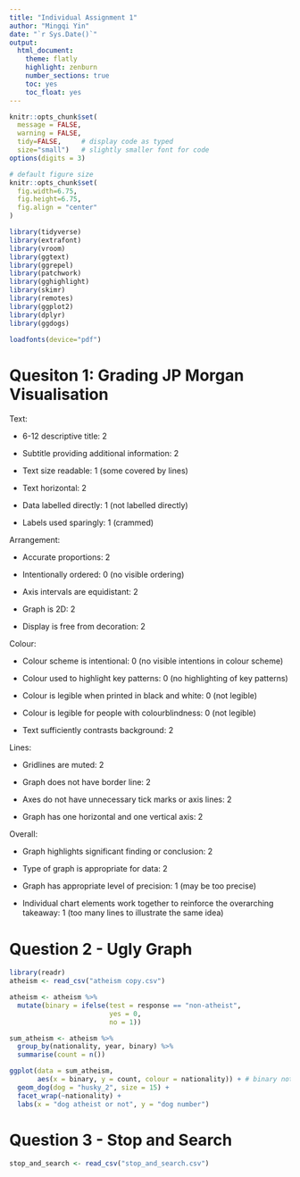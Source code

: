```yaml
---
title: "Individual Assignment 1"
author: "Mingqi Yin"
date: "`r Sys.Date()`"
output:
  html_document:
    theme: flatly
    highlight: zenburn
    number_sections: true
    toc: yes
    toc_float: yes
---
```


```r
knitr::opts_chunk$set(
  message = FALSE, 
  warning = FALSE, 
  tidy=FALSE,     # display code as typed
  size="small")   # slightly smaller font for code
options(digits = 3)

# default figure size
knitr::opts_chunk$set(
  fig.width=6.75, 
  fig.height=6.75,
  fig.align = "center"
)
```

```r
library(tidyverse)
library(extrafont)
library(vroom)
library(ggtext)
library(ggrepel)
library(patchwork)
library(gghighlight)
library(skimr)
library(remotes)
library(ggplot2)
library(dplyr)
library(ggdogs)

loadfonts(device="pdf")

```

# Quesiton 1: Grading JP Morgan Visualisation

Text:

-   6-12 descriptive title: 2

-   Subtitle providing additional information: 2

-   Text size readable: 1 (some covered by lines)

-   Text horizontal: 2

-   Data labelled directly: 1 (not labelled directly)

-   Labels used sparingly: 1 (crammed)

Arrangement:

-   Accurate proportions: 2

-   Intentionally ordered: 0 (no visible ordering)

-   Axis intervals are equidistant: 2

-   Graph is 2D: 2

-   Display is free from decoration: 2

Colour:

-   Colour scheme is intentional: 0 (no visible intentions in colour scheme)

-   Colour used to highlight key patterns: 0 (no highlighting of key patterns)

-   Colour is legible when printed in black and white: 0 (not legible)

-   Colour is legible for people with colourblindness: 0 (not legible)

-   Text sufficiently contrasts background: 2

Lines:

-   Gridlines are muted: 2

-   Graph does not have border line: 2

-   Axes do not have unnecessary tick marks or axis lines: 2

-   Graph has one horizontal and one vertical axis: 2

Overall:

-   Graph highlights significant finding or conclusion: 2

-   Type of graph is appropriate for data: 2

-   Graph has appropriate level of precision: 1 (may be too precise)

-   Individual chart elements work together to reinforce the overarching takeaway: 1 (too many lines to illustrate the same idea)

# Question 2 - Ugly Graph

```r

library(readr)
atheism <- read_csv("atheism copy.csv")

atheism <- atheism %>%
  mutate(binary = ifelse(test = response == "non-atheist",
                         yes = 0,
                         no = 1))

sum_atheism <- atheism %>%
  group_by(nationality, year, binary) %>%
  summarise(count = n())

ggplot(data = sum_atheism,
       aes(x = binary, y = count, colour = nationality)) + # binary not being a factor variable
  geom_dog(dog = "husky_2", size = 15) + 
  facet_wrap(~nationality) + 
  labs(x = "dog atheist or not", y = "dog number")

```

# Question 3 - Stop and Search

```r
stop_and_search <- read_csv("stop_and_search.csv")
```
